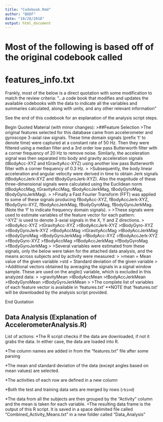 ```yaml
---
title: "Codebook.Rmd"
author: "BODF"
date: "10/28/2018"
output: html_document
---
```


# **Most of the following is based off of the original codebook** called
# features_info.txt
Frankly, most of the below is a direct quotation with some modification to
match the review criteria: "...a code book that modifies and updates the available codebooks with the data to indicate all the variables and summaries calculated, along with units, and any other relevant information"

See the end of this codebook for an explanation of the analysis script steps.

Begin Quoted Material (with minor changes):
>##Feature Selection 
>The original features selected for this database came from accelerometer and gyroscope 3-axial raw signals. These time domain signals (prefix 't' to denote time) were captured at a constant rate of 50 Hz. Then they were filtered using a median filter and a 3rd order low pass Butterworth filter with a corner frequency of 20 Hz to remove noise. Similarly, the acceleration signal was then separated into body and gravity acceleration signals (tBodyAcc-XYZ and tGravityAcc-XYZ) using another low pass Butterworth filter with a corner frequency of 0.3 Hz. 
>
>Subsequently, the body linear acceleration and angular velocity were derived in time to obtain Jerk signals (tBodyAccJerk-XYZ and tBodyGyroJerk-XYZ). Also the magnitude of these three-dimensional signals were calculated using the Euclidean norm (tBodyAccMag, tGravityAccMag, tBodyAccJerkMag, tBodyGyroMag, tBodyGyroJerkMag). 
>
>Finally a Fast Fourier Transform (FFT) was applied to some of these signals producing fBodyAcc-XYZ, fBodyAccJerk-XYZ, fBodyGyro-XYZ, fBodyAccJerkMag, fBodyGyroMag, fBodyGyroJerkMag. (Note the 'f' to indicate frequency domain signals). 
>
>These signals were used to estimate variables of the feature vector for each pattern:  
'-XYZ' is used to denote 3-axial signals in the X, Y and Z directions.
>
>tBodyAcc-XYZ
>tGravityAcc-XYZ
>tBodyAccJerk-XYZ
>tBodyGyro-XYZ
>tBodyGyroJerk-XYZ
>tBodyAccMag
>tGravityAccMag
>tBodyAccJerkMag
>tBodyGyroMag
>tBodyGyroJerkMag
>fBodyAcc-XYZ
>fBodyAccJerk-XYZ
>fBodyGyro-XYZ
>fBodyAccMag
>fBodyAccJerkMag
>fBodyGyroMag
>fBodyGyroJerkMag
>
>Several variables were estimated from these signals, only the below were taken
for the attached data analysis, and the means across subjects and by activity
were measured:
>
>mean = Mean value of the given variable
>std = Standard deviation of the given variable
>
>Additional vectors obtained by averaging the signals in a signal window sample. These are used on the angle() variable, which is excluded in this analyzed data:
>
>gravityMean
>tBodyAccMean
>tBodyAccJerkMean
>tBodyGyroMean
>tBodyGyroJerkMean
>
>The complete list of variables of each feature vector is available in 'features.txt'
**NOTE that 'features.txt' will be downloaded by the analysis script provided.

End Quotation

## Data Analysis (Explanation of AccelerometerAnalysis.R)
List of actions:
*The R script checks if the data are downloaded, if not it grabs the data. In
either case, the data are loaded into R.

*The column names are added in from the "features.txt" file after some parsing

*The mean and standard deviation of the data (except angles based on mean values)
are selected.

*The activities of each row are defined in a new column

*Both the test and training data sets are merged by rows (`rbind`)

*The data from all the subjects are then grouped by the "Activity" column and the
mean is taken for each variable.
        +The resulting data frame is the output of this R script. It is saved
        in a space delimited file called "Combined_Activity_Means.txt" in a new
        folder called "Data_Analysis"